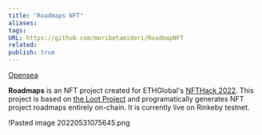 ```yaml
---
title: "Roadmaps NFT"
aliases: 
tags: 
URL: https://github.com/moribetamidori/RoadmapNFT
related: 
publish: true
---
```




[Opensea](https://testnets.opensea.io/collection/roadmaps-v3)

**Roadmaps** is an NFT project created for ETHGlobal's [NFTHack 2022](https://nft.ethglobal.co/). This project is based on [the Loot Project](https://www.lootproject.com/) and programatically generates NFT project roadmaps entirely on-chain. It is currently live on Rinkeby testnet.

!<Link href="/c/pasted-image-20220531075645png" className="text-[var(--color-primary)] hover:underline hover:text-[var(--color-secondary)] transition-colors font-medium">Pasted image 20220531075645.png</Link>